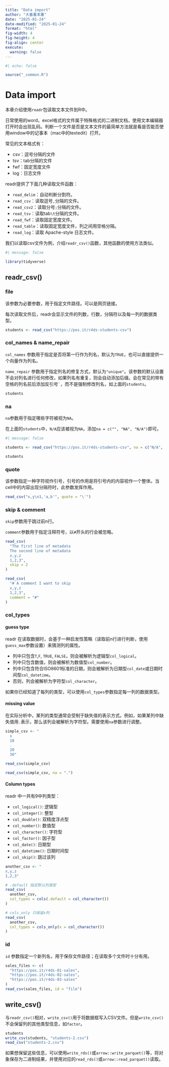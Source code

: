 ```yaml
---
title: "Data import"
author: "大番薯本薯"
date: "2025-01-24"
date-modified: "2025-01-24"
format: "html"
fig-width: 4
fig-height: 4
fig-align: center
execute:
  warning: false
---
```


```r
#| echo: false

source("_common.R")
```

# Data import

本章介绍使用`readr`包读取文本文件到R中。

日常使用的word，excel格式的文件属于特殊格式的二进制文档，使用文本编辑器打开时会出现乱码。判断一个文件是否是文本文件的最简单方法就是看是否能否使用window中的记事本（mac中的textedit）打开。

常见的文本格式有：

-   csv：逗号分隔的文件
-   tsv：tab分隔的文件
-   fwf：固定宽度文件
-   log：日志文件

readr提供了下面几种读取文件函数：

-   `read_delim`：自动判断分割符。
-   `read_csv`：读取逗号`,`分隔的文件。
-   `read_csv2`：读取分号`;`分隔的文件。
-   `read_tsv`：读取tab`\t`分隔的文件。
-   `read_fwf`：读取固定宽度文件。
-   `read_table`：读取固定宽度文件，列之间用空格分隔。
-   `read_log`：读取 Apache-style 日志文件。

我们以读取csv文件为例，介绍`readr_csv()`函数，其他函数的使用方法类似。

```r
#| message: false

library(tidyverse)
```

## readr_csv()

### file

该参数为必要参数，用于指定文件路径。可以是网页链接。

每次读取文件后，readr会显示文件的列数，行数，分隔符以及每一列的数据类型。

```r
students <- read_csv("https://pos.it/r4ds-students-csv")
```

### col_names & name_repair

`col_names` 参数用于指定是否将第一行作为列名，默认为`TRUE`，也可以直接提供一个向量作为列名。

`name_repair` 参数用于指定列名的修复方式，默认为`"unique"`。该参数的默认设置不会对列名进行任何修改，如果列名有重复，则会自动添加后缀。会在常见的带有空格的列名前后添加反引号`` ` ``，而不是强制修改列名，如上面的`students`。

```r
students
```

### na

`na`参数用于指定哪些字符被视为`NA`。

在上面的`students`中，`N/A`应该被视为`NA`，添加`na = c("", "NA", "N/A")`即可。

```r
#| message: false

students <- read_csv("https://pos.it/r4ds-students-csv", na = c("N/A", ""))

students
```

### quote

该参数指定一种字符视作引号，引号的作用是将引号内的内容视作一个整体。当cell中的内容出现分隔符时，此参数发挥作用。

```r
read_csv("x,y\n1,'a,b'", quote = "\'")
```

### skip & comment

`skip`参数用于跳过前n行。

`comment`参数用于指定注释符号，以`#`开头的行会被忽略。

```r
read_csv(
  "The first line of metadata
  The second line of metadata
  x,y,z
  1,2,3",
  skip = 2
)

read_csv(
  "# A comment I want to skip
  x,y,z
  1,2,3",
  comment = "#"
)
```

### col_types

#### guess type

readr 在读取数据时，会基于一种启发性策略（读取前n行进行判断，使用`guess_max`参数设置）来猜测列的属性。

-   列中只包含`T`,`F`, `TRUE`, `FALSE`，则会被解析为逻辑型`col_logical`。
-   列中只包含数值，则会被解析为数值型`col_number`。
-   列中只包含符合ISO8601标准的日期，则会被解析为日期型`col_date`或日期时间型`col_datetime`。
-   否则，列会被解析为字符型`col_character`。

如果你已经知道了每列的类型，可以使用`col_types`参数指定每一列的数据类型。

#### missing value

在实际分析中，某列的类型通常会受制于缺失值的表示方式。例如，如果某列中缺失值用`.`表示，那么该列会被解析为字符型。需要使用`na`参数进行调整。

```r
simple_csv <- "
  x
  10
  .
  20
  30"

read_csv(simple_csv)

read_csv(simple_csv, na = ".")
```

#### Column types

readr 中一共有9中列类型：

-   `col_logical()`: 逻辑型
-   `col_integer()`: 整型
-   `col_double()`: 双精度浮点型
-   `col_number()`: 数值型
-   `col_character()`: 字符型
-   `col_factor()`: 因子型
-   `col_date()`: 日期型
-   `col_datetime()`: 日期时间型
-   `col_skip()`: 跳过该列

```r
another_csv <- "
x,y,z
1,2,3"

# .default 指定默认列类型
read_csv(
  another_csv,
  col_types = cols(.default = col_character())
)

# cols_only 只保留x列
read_csv(
  another_csv,
  col_types = cols_only(x = col_character())
)
```

### id

`id` 参数指定一个新列名，用于保存文件路径；在读取多个文件时十分有用。

```r
sales_files <- c(
  "https://pos.it/r4ds-01-sales",
  "https://pos.it/r4ds-02-sales",
  "https://pos.it/r4ds-03-sales"
)
read_csv(sales_files, id = "file")
```

## write_csv()

与`readr_csv()`相对，`write_csv()`用于将数据框写入CSV文件。但是`write_csv()`不会保留列的其他类型信息，如`factor`。

```r
students
write_csv(students, "students-2.csv")
read_csv("students-2.csv")
```

如果想保留这些信息，可以使用`write_rds()`或`arrow::write_parquet()`等，将对象保存为二进制结果，并使用对应的`read_rds()`或`arrow::read_parquet()`读取。